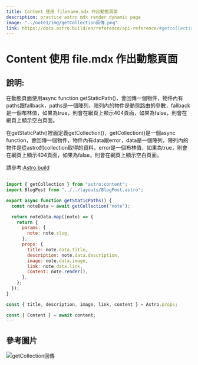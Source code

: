 ```yaml
---
title: Content 使用 filename.mdx 作出動態頁面
description: practice astro mdx render dynamic page
image: "../note1/img/getCollection回傳.png"
link: https://docs.astro.build/en/reference/api-reference/#getcollection
---
```


# Content 使用 file.mdx 作出動態頁面

## 說明:

在動態頁面使用async function getStaticPath()，會回傳一個物件，物件內有paths跟fallback，paths是一個陣列，陣列內的物件是動態路由的參數，fallback是一個布林值，如果為true，則會在網頁上顯示404頁面，如果為false，則會在網頁上顯示空白頁面。

在getStaticPath()裡面定義getCollection()，getCollection()是一個async function，會回傳一個物件，物件內有data跟error，data是一個陣列，陣列內的物件是從astro的collection取得的資料，error是一個布林值，如果為true，則會在網頁上顯示404頁面，如果為false，則會在網頁上顯示空白頁面。

請參考:[Astro.build](https://docs.astro.build/en/guides/content-collections/)

```js
---
import { getCollection } from "astro:content";
import BlogPost from "../../layouts/BlogPost.astro";

export async function getStaticPaths() {
  const noteData = await getCollection("note");

  return noteData.map((note) => {
    return {
      params: {
        note: note.slug,
      },
      props: {
        title: note.data.title,
        description: note.data.description,
        image: note.data.image,
        link: note.data.link,
        content: note.render(),
      },
    };
  });
}

const { title, description, image, link, content } = Astro.props;

const { Content } = await content;
---
```
## 參考圖片

![getCollection回傳](../note1/img/getCollection回傳.png)